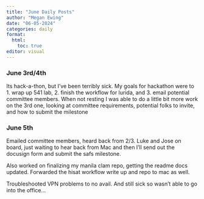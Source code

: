 ```yaml
---
title: "June Daily Posts"
author: "Megan Ewing"
date: "06-05-2024"
categories: daily
format: 
  html:
    toc: true
editor: visual
---
```


### June 3rd/4th

Its hack-a-thon, but I've been terribly sick. My goals for hackathon were to 1. wrap up 541 lab, 2. finish the workflow for lurida, and 3. email potential committee members. When not resting I was able to do a little bit more work on the 3rd one, looking at committee requirements, potential folks to invite, and how to submit the milestone

### June 5th

Emailed committee members, heard back from 2/3. Luke and Jose on board, just waiting to hear back from Mac and then I'll send out the docusign form and submit the safs milestone.

Also worked on finalizing my manila clam repo, getting the readme docs updated. Forwarded the hisat workflow write up and repo to mac as well.

Troubleshooted VPN problems to no avail. And still sick so wasn't able to go into the office...
